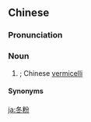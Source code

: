 ==Chinese==
{{zh-forms|alt=東粉}}
{{wikipedia|lang=zh}}

===Pronunciation===
{{zh-pron
|m=dōngfěn
|c=dung1 fan2
|mn=tang-hún
|cat=n
}}

===Noun===
{{zh-noun}}

# {{lb|zh|chiefly|Min Nan|Taiwan}} {{w|cellophane noodles}}; Chinese [[vermicelli]] {{zh-mw|把}}

====Synonyms====
{{zh-dial|粉絲}}

[[ja:冬粉]]